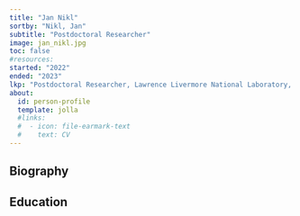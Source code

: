 ```yaml
---
title: "Jan Nikl"
sortby: "Nikl, Jan"
subtitle: "Postdoctoral Researcher"
image: jan_nikl.jpg
toc: false
#resources: 
started: "2022"
ended: "2023"
lkp: "Postdoctoral Researcher, Lawrence Livermore National Laboratory, United States"
about:
  id: person-profile
  template: jolla
  #links:
  #  - icon: file-earmark-text
  #    text: CV
---
```


:::{#person-profile}
:::

## Biography

## Education